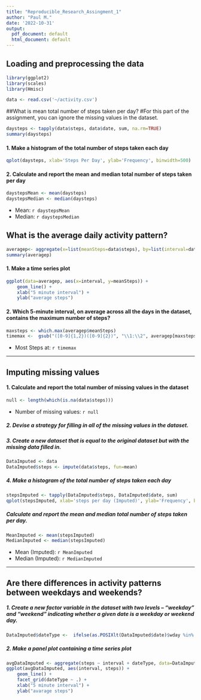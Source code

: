```yaml
---
title: "Reproducible_Research_Assingment_1"
author: "Paul M."
date: '2022-10-31'
output:
  pdf_document: default
  html_document: default
---
```



## Loading and preprocessing the data

```r
library(ggplot2)
library(scales)
library(Hmisc)
```

```r
data <- read.csv('~/activity.csv')
```


##What is mean total number of steps taken per day?
#For this part of the assignment, you can ignore the missing values in the dataset.

```r
daysteps <- tapply(data$steps, data$date, sum, na.rm=TRUE)
summary(daysteps)
```

#### 1. Make a histogram of the total number of steps taken each day
```r
qplot(daysteps, xlab='Steps Per Day', ylab='Frequency', binwidth=500)

```

#### 2. Calculate and report the mean and median total number of steps taken per day
```r
daystepsMean <- mean(daysteps)
daystepsMedian <- median(daysteps)

```

* Mean: `r daystepsMean`
* Median:  `r daystepsMedian`

## What is the average daily activity pattern?
```r
averagep<- aggregate(x=list(meanSteps=data$steps), by=list(interval=data$interval), FUN=mean, na.rm=TRUE)
summary(averagep)
```

#### 1. Make a time series plot
```r
ggplot(data=averagep, aes(x=interval, y=meanSteps)) +
    geom_line() +
    xlab("5 minute interval") +
    ylab("average steps") 
```

#### 2. Which 5-minute interval, on average across all the days in the dataset, contains the maximum number of steps?
```r
maxsteps <- which.max(averagep$meanSteps)
timemax <-  gsub("([0-9]{1,2})([0-9]{2})", "\\1:\\2", averagep[maxsteps,'interval'])
```

* Most Steps at: `r timemax`

----

## Imputing missing values
#### 1. Calculate and report the total number of missing values in the dataset 
```r
null <- length(which(is.na(data$steps)))
```

* Number of missing values: `r null`

##### 2. Devise a strategy for filling in all of the missing values in the dataset.
##### 3. Create a new dataset that is equal to the original dataset but with the missing data filled in.
```r
DataImputed <- data
DataImputed$steps <- impute(data$steps, fun=mean)
```


##### 4. Make a histogram of the total number of steps taken each day 
```r
stepsImputed <- tapply(DataImputed$steps, DataImputed$date, sum)
qplot(stepsImputed, xlab='steps per day (Imputed)', ylab='Frequency', binwidth=500)
```

##### Calculate and report the mean and median total number of steps taken per day. 
```r
MeanImputed <- mean(stepsImputed)
MedianImputed <- median(stepsImputed)
```
* Mean (Imputed): `r MeanImputed`
* Median (Imputed):  `r MedianImputed`


----

## Are there differences in activity patterns between weekdays and weekends?
##### 1. Create a new factor variable in the dataset with two levels – “weekday” and “weekend” indicating whether a given date is a weekday or weekend day.

```r
DataImputed$dateType <-  ifelse(as.POSIXlt(DataImputed$date)$wday %in% c(0,6), 'weekend', 'weekday')
```

##### 2. Make a panel plot containing a time series plot

```r
avgDataImputed <- aggregate(steps ~ interval + dateType, data=DataImputed, mean)
ggplot(avgDataImputed, aes(interval, steps)) + 
    geom_line() + 
    facet_grid(dateType ~ .) +
    xlab("5 minute interval") + 
    ylab("avarage steps")
```


